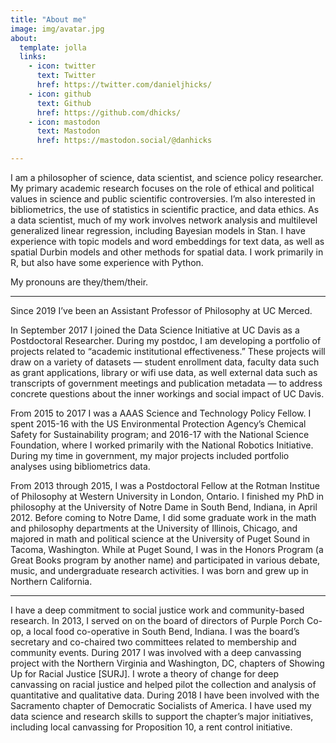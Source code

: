 ```yaml
---
title: "About me"
image: img/avatar.jpg
about:
  template: jolla
  links:
    - icon: twitter
      text: Twitter
      href: https://twitter.com/danieljhicks/
    - icon: github
      text: Github
      href: https://github.com/dhicks/
    - icon: mastodon
      text: Mastodon
      href: https://mastodon.social/@danhicks

---
```


I am a philosopher of science, data scientist, and science policy researcher.  My primary academic research focuses on the role of ethical and political values in science and public scientific controversies.  I'm also interested in bibliometrics, the use of statistics in scientific practice, and data ethics.  As a data scientist, much of my work involves network analysis and multilevel generalized linear regression, including Bayesian models in Stan.  I have experience with topic models and word embeddings for text data, as well as spatial Durbin models and other methods for spatial data.  I work primarily in R, but also have some experience with Python.  

My pronouns are they/them/their.  

<hr>

Since 2019 I've been an Assistant Professor of Philosophy at UC Merced. 
		
In September 2017 I joined the Data Science Initiative at UC Davis as a Postdoctoral Researcher.  During my postdoc, I am developing a portfolio of projects related to "academic institutional effectiveness."  These projects will draw on a variety of datasets — student enrollment data, faculty data such as grant applications, library or wifi use data, as well external data such as transcripts of government meetings and publication metadata — to address concrete questions about the inner workings and social impact of UC Davis.  

From 2015 to 2017 I was a AAAS Science and Technology Policy Fellow.  I spent 2015-16 with the US Environmental Protection Agency's Chemical Safety for Sustainability program; and 2016-17 with the National Science Foundation, where I worked primarily with the National Robotics Initiative.  During my time in government, my major projects included portfolio analyses using bibliometrics data. 
		
From 2013 through 2015, I was a Postdoctoral Fellow at the Rotman Institue of Philosophy at Western University in London, Ontario.  I finished my PhD in philosophy at the University of Notre Dame in South Bend, Indiana, in April 2012.  Before coming to Notre Dame, I did some graduate work in the math and philosophy departments at the University of Illinois, Chicago, and majored in math and political science at the University of Puget Sound in Tacoma, Washington.  While at Puget Sound, I was in the Honors Program (a Great Books program by another name) and participated in various debate, music, and undergraduate research activities.  I was born and grew up in Northern California. 

<hr>
		
I have a deep commitment to social justice work and community-based research.  In 2013, I served on on the board of directors of Purple Porch Co-op, a local food co-operative in South Bend, Indiana.  I was the board's secretary and co-chaired two committees related to membership and community events.  During 2017 I was involved with a deep canvassing project with the Northern Virginia and Washington, DC, chapters of Showing Up for Racial Justice [SURJ].  I wrote a theory of change for deep canvassing on racial justice and helped pilot the collection and analysis of quantitative and qualitative data.  During 2018 I have been involved with the Sacramento chapter of Democratic Socialists of America.  I have used my data science and research skills to support the chapter's major initiatives, including local canvassing for Proposition 10, a rent control initiative.  

